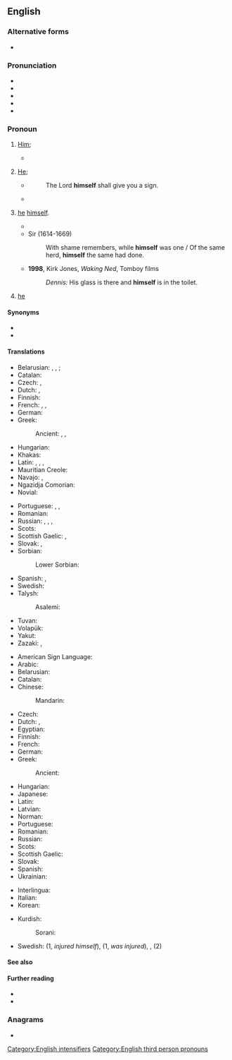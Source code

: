 {{also|Himself}}
==English==

===Alternative forms===
* {{alter|en|himselfe||obsolete}}

===Pronunciation===
* {{IPA|en|/hɪmˈsɛlf/|/ɪ̈msɛlf/}}
* {{audio|en|LL-Q1860 (eng)-Back ache-himself.wav|Audio (UK)}}
* {{audio|en|en-us-himself.ogg|Audio (US)}}
* {{rhymes|en|ɛlf}}
* {{hyphenation|en|him|self}}

===Pronoun===
{{en-pron|reflexive form of|he|desc=the third person singular, masculine, personal pronoun|Feminine|herself|neuter (nonhuman)|itself|neuter (human)|himself|plural|themselves}}

# {{lb|en|reflexive pronoun}} [[him|Him]]; {{non-gloss definition|the male object of a verb or preposition that also appears as the subject}}
#: {{ux|en|He injured '''himself'''.}}
#* {{quote-book|en|year=1898|author={{w|Winston Churchill (novelist)|Winston Churchill}}
|title={{w|The Celebrity}}|chapter=2
|passage=Sunning '''himself''' on the board steps, I saw for the first time Mr. Farquhar Fenelon Cooke. He was dressed out in broad gaiters and bright tweeds, like an English tourist, and his face might have belonged to Dagon, idol of the Philistines.}}
# {{lb|en|emphatic}} [[he|He]]; {{non-gloss definition|used as an intensifier, often to emphasize that the referent is the exclusive participant in the predicate}}
#: {{ux|en|He was injured '''himself'''.}}
#* {{RQ:KJV|Isaiah|7|14}}
#*: The Lord '''himself''' shall give you a sign.
#* {{quote-journal|en|date=2014-06-21|volume=411|issue=8892|magazine={{w|The Economist}}
|title=[http://www.economist.com/news/books-and-arts/21604535-real-sir-isaac-newton-was-not-first-king-reason-last Magician’s brain]
|passage=The [Isaac] Newton that emerges from the [unpublished] manuscripts is far from the popular image of a rational practitioner of cold and pure reason. The architect of modern science was '''himself''' not very modern. He was obsessed with alchemy.}}
# {{lb|en|Ireland|otherwise|_|archaic}} {{n-g|The subject or non-reflexive object of a predicate;}} [[he]] [[himself]].
#* {{RQ:Florio Montaigne Essayes|chapter=7|book=II|passage=Yet it is that '''himselfe''' had been liberally gratified by his Unkle with militarie rewards, before ever he went to warres.}}
#* Sir {{w|John Denham (poet)|John Denham}} (1614-1669)
#*: With shame remembers, while '''himself''' was one / Of the same herd, '''himself''' the same had done.
#* '''1998''', Kirk Jones, ''Waking Ned'', Tomboy films
#*: ''Dennis:'' His glass is there and '''himself''' is in the toilet.
# {{lb|en|Ireland}} {{n-g|The subject or non-reflexive object of a predicate;}} [[he]] {{q|used of upper-class gentlemen, or sarcastically, of men who imagine themselves to be more important than others}}
#: {{ux|en|Has '''himself''' come down to breakfast yet?}}
#: {{ux|en|Have you seen '''himself''' yet this morning?}}

====Synonyms====
* {{l|en|hisself}}
* {{l|en|hissen}}

====Translations====
{{trans-top|(reflexive) male person as the previously mentioned object}}
* Belarusian: {{t|be|сябе́}} {{qualifier|accusative, genitive}}, {{t|be|сябе|alt=сабе́}} {{qualifier|dative, locative}}, {{t|be|сябе|alt=сабо́й}} {{qualifier|instrumental}}; {{t|be|-цца}} {{qualifier|verb ending}}
* Catalan: {{t+|ca|es}}
* Czech: {{t+|cs|se}}, {{t+|cs|sebe}}
* Dutch: {{t+|nl|zich}}, {{t+|nl|zichzelf}}
* Finnish: {{t+|fi|itsensä}}
* French: {{t+|fr|lui-même}}, {{t+|fr|lui-même|alt=à lui-même}}, {{t+|fr|se}}
* German: {{t+|de|sich}}
* Greek:
*: Ancient: {{t|grc|ἑαυτόν}}, {{t|grc|ἑαυτῷ}}, {{t|grc|ἑαυτοῦ}}
* Hungarian: {{t+|hu|magát}}
* Khakas: {{t|kjh|позы}}
* Latin: {{t+|la|sē}}, {{t|la|sēsē}}, {{t|la|sibi}}, {{t+|la|suī}}
* Mauritian Creole: {{t|mfe|limem}}
* Navajo: {{t|nv|tʼáá bí}}, {{t|nv|tʼáá hó}}
* Ngazidja Comorian: {{t|zdj|enafsi ya hahe}}
* Novial: {{t|nov|se}}
{{trans-mid}}
* Portuguese: {{t+|pt|se}}, {{t+|pt|si}} {{qualifier|prepositional}}, {{t|pt|[[a]] [[si]] [[mesmo]]}}
* Romanian: {{t+|ro|se}}
* Russian: {{t+|ru|сам|m}}, {{t+|ru|себя́}} {{qualifier|[[genitive case]]|[[accusative case]]}}, {{t+|ru|себе́}} {{qualifier|[[dative case]]|[[prepositional case]]}}, {{t+|ru|собо́й}} {{qualifier|[[instrumental case]]}}
* Scots: {{t|sco|himsel}}
* Scottish Gaelic: {{t|gd|e}} {{qualifier|non-emphatic}}, {{t|gd|esan}} {{qualifier|emphatic}}
* Slovak: {{t+|sk|sa}}, {{t|sk|seba}}
* Sorbian:
*: Lower Sorbian: {{t|dsb|se}}
* Spanish: {{t|es|él mismo}}, {{t|es|sí mismo}}
* Swedish: {{t+|sv|sig}}
* Talysh:
*: Asalemi: {{qualifier|for all persons}} {{t|tly|اشتن|tr=əštan}}
* Tuvan: {{t|tyv|боду}}
* Volapük: {{t|vo|oki}}
* Yakut: {{t|sah|бэйэтэ}}
* Zazaki: {{t|zza|eyeri|m}}, {{t|zza|ay|f}}
{{trans-bottom}}

{{trans-top|(emphatic, exclusive) he}}
* American Sign Language: {{t|ase|A@Chesthigh SmallFrontandback}}
* Arabic: {{t|ar|نَفْسَهُ|m}}
* Belarusian: {{t|be|[[ён]] [[сам]]|m}}
* Catalan: {{t+|ca|mateix}}
* Chinese:
*: Mandarin: {{t+|cmn|他自己|tr=tā zìjǐ|sc=Hani}}
* Czech: {{t+|cs|sám}}
* Dutch: {{t+|nl|zelf}}, {{t+|nl|hijzelf}}
* Egyptian: {{t-egy|ḏs.f|m|h=D:z:f}}
* Finnish: {{t+|fi|itse}}
* French: {{t+|fr|lui-même}}
* German: {{t|de|er selbst}}
* Greek:
*: Ancient: {{t|grc|αὐτός}}
{{trans-mid}}
* Hungarian: {{t+|hu|maga}}
* Japanese: {{t|ja|彼自身|m|tr=かれじしん, kare-jishin}}
* Latin: {{t+|la|ipse}}
* Latvian: {{t|lv|viņš pats|m}}
* Norman: {{t|nrf|li-mesme}} {{qualifier|Guernsey}}
* Portuguese: {{t|pt|[[ele]] [[mesmo]]}}
* Romanian: {{t|ro|el însuși|m}}
* Russian: {{t|ru|[[он]] [[сам]]|m}}
* Scots: {{t|sco|himsel}}
* Scottish Gaelic: {{t|gd|esan}}
* Slovak: {{t|sk|sám}}
* Spanish: {{t|es|él mismo}}
* Ukrainian: {{t|uk|він сам|m}}
{{trans-bottom}}

{{checktrans-top}}
* Interlingua: {{t-check|ia|ipse}}
* Italian: {{t-check|it|lui stesso}}
* Korean: {{t-check|ko|그 남자 자진}}
{{trans-mid}}
* Kurdish:
*: Sorani: {{t+check|ku|خۆی}}
* Swedish: {{t-check|sv|sig själv}} (1, ''injured himself''), {{t+check|sv|själv}} (1, ''was injured''), {{t-check|sv|honom själv}}, {{t-check|sv|han själv}} (2)
{{trans-bottom}}

====See also====
{{English personal pronouns}}

====Further reading====
* {{R:Webster 1913}}
* {{R:Century 1911}}

===Anagrams===
* {{anagrams|en|a=efhilms|Flemish|flemish|mehfils}}

[[Category:English intensifiers]]
[[Category:English third person pronouns]]